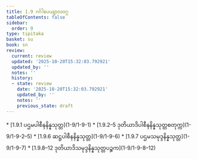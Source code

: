 ```yaml
---
title: 1.9 ဂင်္ဂါပေယျာလဝဂ္ဂ
tableOfContents: false
sidebar:
  order: 9
type: tipitaka
basket: su
book: sn
review:
  current: review
  updated: '2025-10-20T15:32:03.792921'
  updated_by: ''
  notes: ''
  history:
  - state: review
    date: '2025-10-20T15:32:03.792921'
    updated_by: ''
    notes: ''
    previous_state: draft
---
```



<DynamicBreadcrumb />


<ReviewStatus review={frontmatter.review} showDetails={true} />

<HypothesisAnnotation frontmatter={frontmatter} />



<TableOfContents book="sn" section="1.9">
* [1.9.1 ပဌမပါစီနနိန္နသုတ္တ](1-9/1-9-1)
* [1.9.2–5 ဒုတိယာဒိပါစီနနိန္နသုတ္တစတုက္က](1-9/1-9-2–5)
* [1.9.6 ဆဋ္ဌပါစီနနိန္နသုတ္တ](1-9/1-9-6)
* [1.9.7 ပဌမသမုဒ္ဒနိန္နသုတ္တ](1-9/1-9-7)
* [1.9.8–12 ဒုတိယာဒိသမုဒ္ဒနိန္နသုတ္တပဉ္စက](1-9/1-9-8–12)
</TableOfContents>